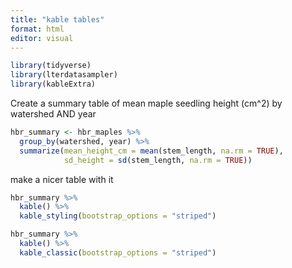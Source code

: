```yaml
---
title: "kable tables"
format: html
editor: visual
---
```


```r
library(tidyverse)
library(lterdatasampler)
library(kableExtra)
```

Create a summary table of mean maple seedling height (cm\^2) by watershed AND year

```r

hbr_summary <- hbr_maples %>% 
  group_by(watershed, year) %>%
  summarize(mean_height_cm = mean(stem_length, na.rm = TRUE),
            sd_height = sd(stem_length, na.rm = TRUE))
```

make a nicer table with it

```r

hbr_summary %>%
  kable() %>%
  kable_styling(bootstrap_options = "striped") 

hbr_summary %>%
  kable() %>%
  kable_classic(bootstrap_options = "striped") 
```
